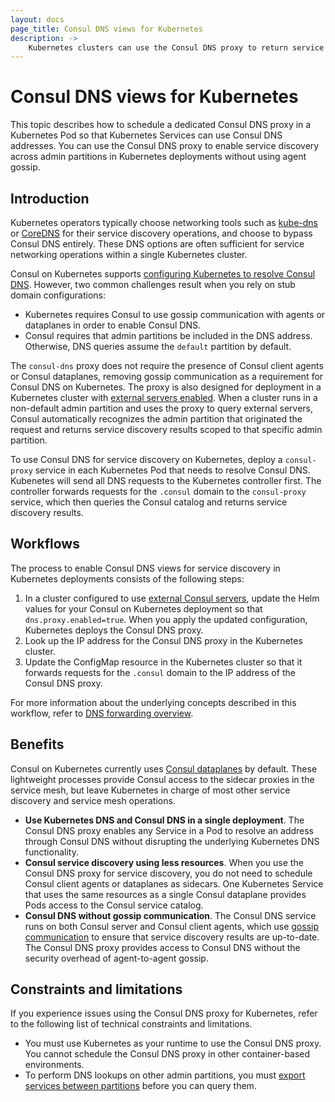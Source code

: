 ```yaml
---
layout: docs
page_title: Consul DNS views for Kubernetes
description: ->
    Kubernetes clusters can use the Consul DNS proxy to return service discovery results from the Consul catalog. Learn about how to configure your k8s cluster so that applications can resolve Consul DNS addresses without gossip communication.
---
```


# Consul DNS views for Kubernetes

This topic describes how to schedule a dedicated Consul DNS proxy in a Kubernetes Pod so that Kubernetes Services can use Consul DNS addresses. You can use the Consul DNS proxy to enable service discovery across admin partitions in Kubernetes deployments without using agent gossip.

## Introduction

Kubernetes operators typically choose networking tools such as [kube-dns](https://kubernetes.io/docs/concepts/services-networking/dns-pod-service/) or [CoreDNS](https://kubernetes.io/docs/tasks/administer-cluster/coredns/) for their service discovery operations, and choose to bypass Consul DNS entirely. These DNS options are often sufficient for service networking operations within a single Kubernetes cluster.

Consul on Kubernetes supports [configuring Kubernetes to resolve Consul DNS](/consul/docs/k8s/dns). However, two common challenges result when you rely on stub domain configurations:

- Kubernetes requires Consul to use gossip communication with agents or dataplanes in order to enable Consul DNS.
- Consul requires that admin partitions be included in the DNS address. Otherwise, DNS queries assume the `default` partition by default.

The `consul-dns` proxy does not require the presence of Consul client agents or Consul dataplanes, removing gossip communication as a requirement for Consul DNS on Kubernetes. The proxy is also designed for deployment in a Kubernetes cluster with [external servers enabled](/consul/docs/k8s/deployment-configurations/servers-outside-kubernetes). When a cluster runs in a non-default admin partition and uses the proxy to query external servers, Consul automatically recognizes the admin partition that originated the request and returns service discovery results scoped to that specific admin partition.

To use Consul DNS for service discovery on Kubernetes, deploy a `consul-proxy` service in each Kubernetes Pod that needs to resolve Consul DNS. Kubenetes will send all DNS requests to the Kubernetes controller first. The controller forwards requests for the `.consul` domain to the `consul-proxy` service, which then queries the Consul catalog and returns service discovery results.

## Workflows

The process to enable Consul DNS views for service discovery in Kubernetes deployments consists of the following steps:

1. In a cluster configured to use [external Consul servers](/consul/docs/k8s/deployment-configurations/servers-outside-kubernetes), update the Helm values for your Consul on Kubernetes deployment so that `dns.proxy.enabled=true`. When you apply the updated configuration, Kubernetes deploys the Consul DNS proxy.
1. Look up the IP address for the Consul DNS proxy in the Kubernetes cluster.
1. Update the ConfigMap resource in the Kubernetes cluster so that it forwards requests for the `.consul` domain to the IP address of the Consul DNS proxy.

For more information about the underlying concepts described in this workflow, refer to [DNS forwarding overview](/consul/docs/services/discovery/dns-forwarding).

## Benefits

Consul on Kubernetes currently uses [Consul dataplanes](/consul/docs/connect/dataplane) by default. These lightweight processes provide Consul access to the sidecar proxies in the service mesh, but leave Kubernetes in charge of most other service discovery and service mesh operations.

- **Use Kubernetes DNS and Consul DNS in a single deployment**. The Consul DNS proxy enables any Service in a Pod to resolve an address through Consul DNS without disrupting the underlying Kubernetes DNS functionality.
- **Consul service discovery using less resources**. When you use the Consul DNS proxy for service discovery, you do not need to schedule Consul client agents or dataplanes as sidecars. One Kubernetes Service that uses the same resources as a single Consul dataplane provides Pods access to the Consul service catalog.
- **Consul DNS without gossip communication**. The Consul DNS service runs on both Consul server and Consul client agents, which use [gossip communication](/consul/docs/security/encryption/gossip) to ensure that service discovery results are up-to-date. The Consul DNS proxy provides access to Consul DNS without the security overhead of agent-to-agent gossip.

## Constraints and limitations

If you experience issues using the Consul DNS proxy for Kubernetes, refer to the following list of technical constraints and limitations.

-  You must use Kubernetes as your runtime to use the Consul DNS proxy. You cannot schedule the Consul DNS proxy in other container-based environments.
-  To perform DNS lookups on other admin partitions, you must [export services between partitions](/consul/docs/connect/config-entries/exported-services) before you can query them.